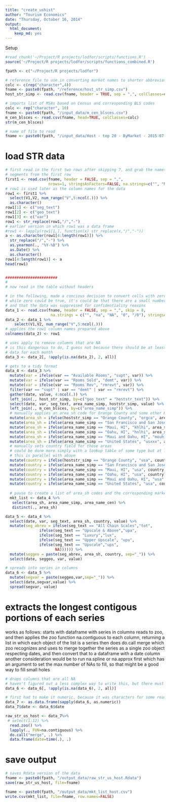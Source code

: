 ```yaml
---
title: "create_ushist"
author: "Tourism Economics"
date: "Thursday, October 16, 2014"
output: 
  html_document: 
    keep_md: yes
---
```


Setup
```r
#read_chunk('~/Project/R projects/lodfor/scripts/functions.R')
source('~/Project/R projects/lodfor/scripts/functions_combined.R')

```

```r
fpath <- c("~/Project/R projects/lodfor")

# reference file to use in converting market names to shorter abbreviations
colc <- c(rep("character",4))
fname <- paste0(fpath, "/reference/host_str_simp.csv")
host_str_simp <- read.csv(fname, header = TRUE, sep = ",", colClasses=colc)

# imports list of MSAs based on Census and corresponding BLS codes
colc <- rep("character", 10)
fname <- paste0(fpath, "/input_data/m_cen_blsces.csv")
m_cen_blsces <- read.csv(fname, head=TRUE, colClasses=colc) 
str(m_cen_blsces)

# name of file to read
fname <- paste0(fpath, "/input_data/Host - top 20 - ByMarket - 2015-07-27.csv")
```

# load STR data
```r

# first read in the first two rows after skipping 7, and grab the names of the markets and 
# segments from the first row
first1 <- read.csv(fname, header = FALSE, sep = ",", 
                   nrows=1, stringsAsFactors=FALSE, na.strings=c("", "NA"), skip=7)
# row1 is used later as the column names for the data
row1 <- first1 %>%
  select(V1,V2, num_range("V",5:ncol(.))) %>%
  as.character()
row1[1] <- c("seg_text")
row1[2] <- c("geo_text")
row1[3] <- c("var")
row1 <- str_replace(row1,"/","-")
# earlier version in which row1 was a data frame
#row1 <- lapply(row1[1,], function(x) str_replace(x,"/","-"))
a <- as.character(row1[4:length(row1)]) %>%
  str_replace("/","-") %>%
  as.yearmon(., "%Y-%B") %>%
  as.Date() %>%
  as.character()
row1[4:length(row1)] <- a
head(row1)


#######################
#
# now read in the table without headers

# in the following, made a concious decision to convert cells with zeros to NA.
# while zero could be true, it's could be that there are a small number of hotels 
# and that the data was suppressed for confidentiality reasons
data_1 <- read.csv(fname, header = FALSE, sep = ",", skip = 8,
                    na.strings = c("", "na", "NA", "0", "/0"), stringsAsFactors=FALSE)
data_2 <- data_1 %>%
    select(V1,V2, num_range("V",5:ncol(.)))
# applies the row1 column names prepared above
colnames(data_2) <- row1

# uses apply to remove columns that are NA
# is this dangerous to do, I guess not because there should be at least some
# data for each month
data_3 <- data_2[, !apply(is.na(data_2), 2, all)] 

# gets to a tidy format
data_4 <- data_3 %>%
  mutate(var = ifelse(var == "Available Rooms", "supt", var)) %>%
  mutate(var = ifelse(var == "Rooms Sold", "demt", var)) %>%
  mutate(var = ifelse(var == "Rooms Rev", "rmrevt", var)) %>%
  filter(var == "supt" | var == "demt" | var == "rmrevt") %>%
  gather(date, value, 4:ncol(.)) %>%
  left_join(., host_str_simp, by=c("geo_text" = "hoststr_text")) %>%
  select(date, var, seg_text, area_name_simp, hoststr_simp, value) %>%
  left_join(., m_cen_blsces, by=c("area_name_simp")) %>%
  # manually applies an area_sh code for Orange County and some other Host STR data
  mutate(area_sh = ifelse(hoststr_simp == "Orange County", "orgca", area_sh)) %>%
  mutate(area_sh = ifelse(area_name_simp == "San Francisco and San Jose, CA", "sfjca", area_sh)) %>%
  mutate(area_sh = ifelse(area_name_simp == "Maui, HI", "khlhi", area_sh)) %>%
  mutate(area_sh = ifelse(area_name_simp == "Oahu, HI", "hnlhi", area_sh)) %>%
  mutate(area_sh = ifelse(area_name_simp == "Maui and Oahu, HI", "mouhi", area_sh)) %>%
  mutate(area_sh = ifelse(area_name_simp == "United States", "usxxx", area_sh)) %>%
  # manually sets country field for those areas
  # could be done more simply with a lookup table of some type but at least
  # this is parallel with above
  mutate(country = ifelse(hoststr_simp == "Orange County", "usa", country)) %>%
  mutate(country = ifelse(area_name_simp == "San Francisco and San Jose, CA", "usa", country)) %>%
  mutate(country = ifelse(area_name_simp == "Maui, HI", "usa", country)) %>%
  mutate(country = ifelse(area_name_simp == "Oahu, HI", "usa", country)) %>%
  mutate(country = ifelse(area_name_simp == "Maui and Oahu, HI", "usa", country)) %>%
  mutate(country = ifelse(area_name_simp == "United States", "usa", country)) 
  
  # pause to create a list of area_sh codes and the corresponding market names
  mkt_list <- data_4 %>%  
   select(area_sh, area_name_simp, area_name_cen) %>%
   distinct(., area_sh)

data_5 <- data_4 %>%
  select(date, var, seg_text, area_sh, country, value) %>%
  mutate(seg_abrev = ifelse(seg_text == "All Chain Scales","tot", 
               ifelse(seg_text == "Upscale & Above","upa", 
               ifelse(seg_text == "Luxury","lux", 
               ifelse(seg_text == "Upper Upscale", "upu", 
               ifelse(seg_text == "Upscale","ups", 
                      NA)))))) %>%
  mutate(seggeo = paste(seg_abrev, area_sh, country, sep="_")) %>%
  select(date, seggeo, var, value)

# spreads into series in columns
data_6 <- data_5 %>%
  mutate(segvar = paste(seggeo,var,sep="_")) %>%
  select(date,segvar,value) %>%
  spread(segvar, value)

```

# extracts the longest contigous portions of each series
works as follows:
starts with dataframe with series in columns
reads to zoo, and then applies the zoo function na.contiguous to each 
column, returning a list in which each object of the list is a series
then does do.call merge which zoo recognizes and uses to merge together
the series as a single zoo object respecting dates, and then convert that
to a dataframe with a date column
another consideration would be to run na.spline or na.approx first which
has an argument to set the max number of NAs to fill, so that might 
be a good way to fill small holes
```r

# drops columns that are all NA
# haven't figured out a less complex way to write this, but there must be
data_6 <- data_6[, !apply(is.na(data_6), 2, all)]

# first had to make it numeric, because it was characters for some reason
data_7 <- as.data.frame(sapply(data_6, as.numeric)) 
data_7$date <- data_6$date

raw_str_us_host <- data_7%>%
 # select(1:12) %>%
  read.zoo() %>%
  lapply(., FUN=na.contiguous) %>%
  do.call("merge", .) %>%
  data.frame(date=time(.), .)

```

# save output
```r

# saves Rdata version of the data
fname <- paste0(fpath, "/output_data/raw_str_us_host.Rdata")
save(raw_str_us_host, file=fname)

fname <- paste0(fpath, "/output_data/mkt_list_host.csv")
write.csv(mkt_list, file=fname, row.names=FALSE)
```
